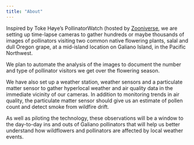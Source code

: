 ```yaml
---
title: "About"
---
```



Inspired by Toke Høye’s PollinatorWatch (hosted by [Zooniverse](https://www.zooniverse.org/), we are setting up time-lapse cameras to gather hundreds or maybe thousands of images of pollinators visiting two common native flowering plants, salal and dull Oregon grape, at a mid-island location on Galiano Island, in the Pacific Northwest.   

We plan to automate the analysis of the images to document the number and type of pollinator visitors we get over the flowering season.   

We have also set up a weather station, weather sensors and a particulate matter sensor to gather hyperlocal weather and air quality data in the immediate vicinity of our cameras. In addition to monitoring trends in air quality, the particulate matter sensor should give us an estimate of pollen count and detect smoke from wildfire drift.  

As well as piloting the technology, these observations will be a window to the day-to-day ins and outs of Galiano pollinators that will help us better understand how wildflowers and pollinators are affected by local weather events.  
<br>




